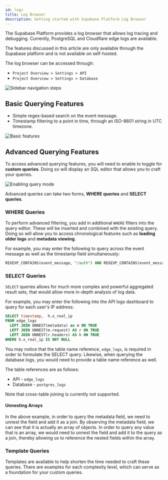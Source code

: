 ```yaml
---
id: logs
title: Log Browser
description: Getting started with Supabase Platform Log Browser
---
```


The Supabase Platform provides a log browser that allows log tracing and debugging. Currently, PostgreSQL and Cloudflare edge logs are available.

The features discussed in this article are only available through the Supabase platform and is not available on self-hosted.

The log browser can be accessed through:

- `Project Overview > Settings > API`
- `Project Overview > Settings > Database`

![Sidebar navigation steps](/img/guides/platform/logs/sidebar-navigation.png)

## Basic Querying Features

- Simple regex-based search on the event message.
- Timestamp filtering to a point in time, through an ISO-8601 string in UTC timezone.

![Basic features](/img/guides/platform/logs/basic-features.png)

## Advanced Querying Features

To access advanced querying features, you will need to enable to toggle for **custom queries**. Doing so will display an SQL editor that allows you to craft your queries.

![Enabling query mode](/img/guides/platform/logs/query-mode.png)

Advanced queries can take two forms, **WHERE queries** and **SELECT queries**.

### WHERE Queries

To perform advanced filtering, you add in additional `WHERE` filters into the query editor. These will be inserted and combined with the existing query. Doing so will allow you to access chronological features such as **loading older logs** and **metadata viewing**.

For example, you may enter the following to query across the event message as well as the timestamp field simultaneously:

```sql
REGEXP_CONTAINS(event_message, "/auth") AND REGEXP_CONTAINS(event_message, "400") AND timestamp < 1643971681000
```

### SELECT Queries

`SELECT` queries allows for much more complex and powerful aggregated result sets, that would allow more in-depth analysis of log data.

For example, you may enter the following into the API logs dashboard to query for each user's IP address:

```sql
SELECT timestamp,  h.x_real_ip
FROM edge_logs
  LEFT JOIN UNNEST(metadata) as m ON TRUE
  LEFT JOIN UNNEST(m.request) AS r ON TRUE
  LEFT JOIN UNNEST(r.headers) AS h ON TRUE
WHERE h.x_real_ip IS NOT NULL
```

You may notice that the table name reference, `edge_logs`, is required in order to formulate the SELECT query. Likewise, when querying the database logs, you would need to provide a table name reference as well.

The table references are as follows:

- API - `edge_logs`
- Database - `postgres_logs`

Note that cross-table joining is currently not supported.

#### Unnesting Arrays

In the above example, in order to query the metadata field, we need to unnest the field and add it as a join. By observing the metadata field, we can see that it is actually an array of objects. In order to query any value that is an array, we would need to unnest the field and add it to the query as a join, thereby allowing us to reference the nested fields within the array.

### Template Queries

Templates are available to help shorten the time needed to craft these queries. There are examples for each complexity level, which can serve as a foundation for your custom queries.

